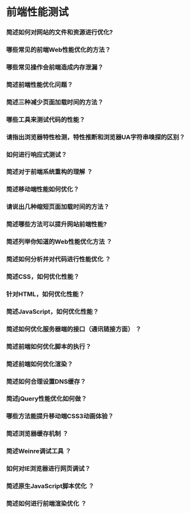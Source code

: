 # 前端性能测试

### 简述如何对网站的文件和资源进行优化?


### 哪些常见的前端Web性能优化的方法？


### 哪些常见操作会前端造成内存泄漏？


### 简述前端性能优化问题？


### 简述三种减少页面加载时间的方法？


### 哪些工具来测试代码的性能？


### 请指出浏览器特性检测，特性推断和浏览器UA字符串嗅探的区别？


### 如何进行响应式测试？


### 简述对于前端系统重构的理解 ？


### 简述移动端性能如何优化？


### 请说出几种缩短页面加载时间的方法？


### 简述哪些方法可以提升网站前端性能?


### 简述列举你知道的Web性能优化方法 ？


### 简述如何分析并对代码进行性能优化 ？


### 简述CSS，如何优化性能？


### 针对HTML，如何优化性能？


### 简述JavaScript，如何优化性能？


### 简述如何优化服务器端的接口（通讯链接方面） ？


### 简述前端如何优化脚本的执行？


### 简述前端如何优化渲染？


### 简述如何合理设置DNS缓存？


### 简述jQuery性能优化如何做？


### 哪些方法能提升移动端CSS3动画体验？


### 简述浏览器缓存机制 ？


### 简述Weinre调试工具 ？


### 如何对IE浏览器进行网页调试？


### 简述原生JavaScript脚本优化 ？


### 简述如何进行前端渲染优化 ？

